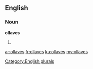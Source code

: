 ==English==

===Noun===
'''ollaves'''

# {{plural of|[[ollave]]}}

[[Category:English plurals]]

[[ar:ollaves]]
[[fr:ollaves]]
[[ku:ollaves]]
[[my:ollaves]]